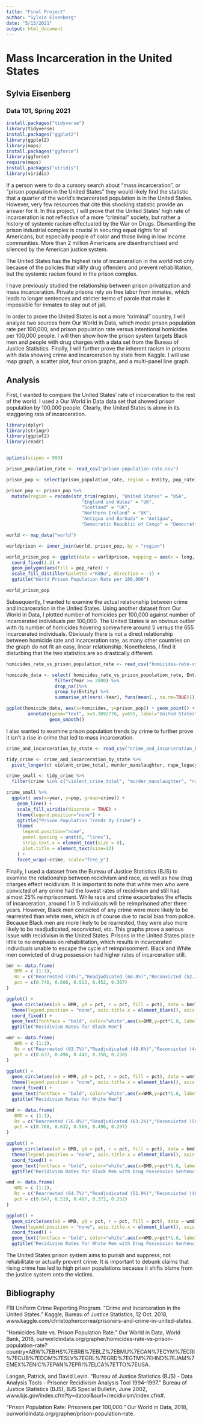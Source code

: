 ```yaml
---
title: "Final Project"
author: "Sylvia Eisenberg"
date: "5/13/2021"
output: html_document
---
```

# Mass Incarceration in the United States
## Sylvia Eisenberg
### Data 101, Spring 2021

```r
install.packages("tidyverse")
library(tidyverse)
install.packages("ggplot2")
library(ggplot2)
library(maps)
install.packages("ggforce")
library(ggforce)
require(maps)
install.packages("viridis")
library(viridis)

```





  If a person were to do a cursory search about "mass incarceration", or "prison population in the United States" they would likely find the statistic that a quarter of the world's incarcerated population is in the United States. However, very few resources that cite this shocking statistic provide an answer for it. In this project, I will prove that the United States' high rate of incarceration is not reflective of a more "criminal" society, but rather a history of systemic racism effectuated by the War on Drugs. Dismantling the prison industrial complex is crucial in securing equal rights for all Americans, but especially people of color and those living in low income communities. More than 2 million Americans are disenfranchised and silenced by the American justice system. 

  The United States has the highest rate of incarceration in the world not only because of the policies that vilify drug offenders and prevent rehabilitation, but the systemic racism found in the prison complex.
  
  I have previously studied the relationship between prison privatization and mass incarceration. Private prisons rely on free labor from inmates, which leads to longer sentences and stricter terms of parole that make it impossible for inmates to stay out of jail. 
  
  In order to prove the United States is not a more "criminal" country, I will analyze two sources from Our World in Data, which model prison population rate per 100,000, and prison population rate versus intentional homicides per 100,000 people. I will then show how the prison system targets Black men and people with drug charges with a data set from the Bureau of Justice Statistics. Finally, I will further prove the inherent racism in prisons with data showing crime and incarceration by state from Kaggle. I will use map graph, a scatter plot, four onion graphs, and a multi-panel line graph.
  
## Analysis


First, I wanted to compare the United States' rate of incarceration to the rest of the world. I used a Our World in Data data set that showed prison population by 100,000 people. Clearly, the United States is alone in its staggering rate of incarceration.

```r
library(dplyr)
library(stringr)
library(ggplot2)
library(readr)


options(scipen = 999) 

prison_population_rate <- read_csv("prison-population-rate.csv")

prison_pop <- select(prison_population_rate, region = Entity, pop_rate)

prison_pop <- prison_pop %>%
  mutate(region = recode(str_trim(region), "United States" = "USA",
                            "England and Wales" = "UK",
                            "Scotland" = "UK",
                            "Northern Ireland" = "UK",
                            "Antigua and Barbuda" = "Antigua",
                            "Democratic Republic of Congo" = "Democratic Republic of the Congo"))

world <- map_data("world")

worldprison <- inner_join(world, prison_pop, by = "region")

world_prison_pop <- ggplot(data = worldprison, mapping = aes(x = long, y = lat, group = group)) + 
  coord_fixed(1.3) +
  geom_polygon(aes(fill = pop_rate)) +
  scale_fill_distiller(palette ="RdBu", direction = -1) + 
  ggtitle("World Prison Population Rate per 100,000") 

world_prison_pop

```

  
  Subsequently, I wanted to examine the actual relationship between crime and incarceration in the United States. Using another dataset from Our World in Data, I plotted number of homicides per 100,000 against number of incarcerated individuals per 100,000. The United States is an obvious outlier with its number of homicides hovering somewhere around 5 versus the 655 incarcerated individuals. Obviously there is not a direct relationship between homicide rate and incarceration rate, as many other countries on the graph do not fit an easy, linear relationship. Nonetheless, I find it disturbing that the two statistics are so drastically different. 
  
```r

homicides_rate_vs_prison_population_rate <- read_csv("homicides-rate-vs-prison-population-rate.csv")

homicide_data <- select( homicides_rate_vs_prison_population_rate, Entity, Year, homicides, prison_pop) %>% 
                  filter(Year >= 2000) %>%
                  drop_na()%>%
                  group_by(Entity) %>%
                  summarise_at(vars(-Year), funs(mean(., na.rm=TRUE)))

ggplot(homicide_data, aes(x=homicides, y=prison_pop)) + geom_point() +
        annotate(geom="text", x=5.3092776, y=655, label="United States", color="red") +
                geom_smooth()

```
  
  
  I also wanted to examine prison population trends by crime to further prove it isn't a rise in crime that led to mass incarceration.
   
```r

crime_and_incarceration_by_state <- read_csv("crime_and_incarceration_by_state.csv")

tidy_crime <- crime_and_incarceration_by_state %>%
  pivot_longer(c( violent_crime_total, murder_manslaughter, rape_legacy, robbery, agg_assault, property_crime_total, burglary, larceny, vehicle_theft), names_to = "crime", values_to = "pop")

crime_small <- tidy_crime %>% 
  filter(crime %in% c("violent_crime_total", "murder_manslaughter", "rape_legacy", "robbery", "agg_assault", "property_crime_total", "burglary", "larceny", "vehicle_theft"))

crime_small %>%
  ggplot( aes(x=year, y=pop, group=crime)) +
    geom_line() +
    scale_fill_viridis(discrete = TRUE) +
    theme(legend.position="none") +
    ggtitle("Prison Population Trends by Crime") +
    theme(
      legend.position="none",
      panel.spacing = unit(0, "lines"),
      strip.text.x = element_text(size = 8),
      plot.title = element_text(size=13)
    ) +
    facet_wrap(~crime, scale="free_y")

```
  
  
  Finally, I used a dataset from the Bureau of Justice Statistics (BJS) to examine the relationship between recidivism and race, as well as how drug charges effect recidivism. It is important to note that white men who were convicted of any crime had the lowest rates of recidivism and still had almost 25% reimprisonment. While race and crime exacerbates the effects of incarceration, around 1 in 5 individuals will be reimprisoned after three years. 
  However, Black men convicted of any crime were more likely to be rearrested than white men, which is of course due to racial bias from police. Because Black men are more likely to be rearrested, they were also more likely to be readjudicated, reconvicted, etc. This graphs prove a serious issue with recidivism in the United States. Prisons in the United States place little to no emphasis on rehabilitation, which results in incarcerated individuals unable to escape the cycle of reimprisonment. Black and White men convicted of drug possession had higher rates of incarceration still. 
  
  
```r


bmr <- data.frame(
   BMR = c (1:1), 
   Rs = c("Rearrested (74%)","Readjudicated (60.8%)","Reconvicted (52.3%)","Reincarcerated (45.2%)","Reimprisoned (30.7%)"),
   pct = c(0.740, 0.608, 0.523, 0.452, 0.307)
)

ggplot() +
  geom_circle(aes(x0 = BMR, y0 = pct, r = pct, fill = pct), data = bmr) +
  theme(legend.position = "none", axis.title.x = element_blank(), axis.title.y = element_blank(), axis.text = element_blank(), axis.ticks = element_blank()) +
  coord_fixed() +
  geom_text(fontface = "bold", color="white",aes(x=BMR,y=pct*1.8, label=Rs), data=bmr) +
  ggtitle("Recidivism Rates for Black Men")


```

```r
wmr <- data.frame(
   WMR = c (1:1), 
   Rs = c("Rearrested (63.7%)","Readjudicated (49.6%)","Reconvicted (44.2%)","Reincarcerated (35%)","Reimprisoned (23.8%)"),
   pct = c(0.637, 0.496, 0.442, 0.350, 0.238)
)

ggplot() +
  geom_circle(aes(x0 = WMR, y0 = pct, r = pct, fill = pct), data = wmr) +
  theme(legend.position = "none", axis.title.x = element_blank(), axis.title.y = element_blank(), axis.text = element_blank(), axis.ticks = element_blank()) +
  coord_fixed() +
  geom_text(fontface = "bold", color="white",aes(x=WMR,y=pct*1.8, label=Rs), data=wmr) +
  ggtitle("Recidivism Rates for White Men")

```
  
  
  
```r
bmd <- data.frame(
   BMD = c (1:1), 
   Rs = c("Rearrested (76.8%)","Readjudicated (63.2%)","Reconvicted (56.8%)","Reincarcerated (49.6%)","Reimprisoned (29.7%)"),
   pct = c(0.768, 0.632, 0.568, 0.496, 0.297)
)

ggplot() +
  geom_circle(aes(x0 = BMD, y0 = pct, r = pct, fill = pct), data = bmd) +
  theme(legend.position = "none", axis.title.x = element_blank(), axis.title.y = element_blank(), axis.text = element_blank(), axis.ticks = element_blank()) +
  coord_fixed() +
  geom_text(fontface = "bold", color="white",aes(x=BMD,y=pct*1.8, label=Rs), data=bmd) +
  ggtitle("Recidivism Rates for Black Men with Drug Possession Sentencing")
```
  
  
```r
wmd <- data.frame(
   WMD = c (1:1), 
   Rs = c("Rearrested (64.7%)","Readjudicated (51.9%)","Reconvicted (48.7%)","Reincarcerated (37.2%)","Reimprisoned (25.2%)"),
   pct = c(0.647, 0.519, 0.487, 0.372, 0.252)
)

ggplot() +
  geom_circle(aes(x0 = WMD, y0 = pct, r = pct, fill = pct), data = wmd) +
  theme(legend.position = "none", axis.title.x = element_blank(), axis.title.y = element_blank(), axis.text = element_blank(), axis.ticks = element_blank()) +
  coord_fixed() +
  geom_text(fontface = "bold", color="white",aes(x=WMD,y=pct*1.8, label=Rs), data=wmd) +
  ggtitle("Recidivism Rates for White Men with Drug Possession Sentencing")

```
  
 
 
 
 
 The United States prison system aims to punish and suppress, not rehabilitate or actually prevent crime. It is important to debunk claims that rising crime has led to high prison populations because it shifts blame from the justice system onto the victims. 
 
 
 
 
 
 
 
## Bibliography


FBI Uniform Crime Reporting Program. “Crime and Incarceration in the United States.” Kaggle, Bureau of Justice Statistics, 12 Oct. 2018, www.kaggle.com/christophercorrea/prisoners-and-crime-in-united-states.

“Homicides Rate vs. Prison Population Rate.” Our World in Data, World Bank, 2018, ourworldindata.org/grapher/homicides-rate-vs-prison-population-rate?country=ABW%7EBHS%7EBRB%7EBLZ%7EBMU%7ECAN%7ECYM%7ECRI%7ECUB%7EDOM%7ESLV%7EGRL%7EGRD%7EGTM%7EHND%7EJAM%7EMEX%7ENIC%7EPAN%7EPRI%7ELCA%7ETTO%7EUSA.

Langan, Patrick, and David Levin. “Bureau of Justice Statistics (BJS) - Data Analysis Tools - Prisoner Recidivism Analysis Tool 1994–1997.” Bureau of Justice Statistics (BJS), BJS Special Bulletin, June 2002, www.bjs.gov/index.cfm?ty=datool&surl=/recidivism/index.cfm#.

“Prison Population Rate: Prisoners per 100,000.” Our World in Data, 2018, ourworldindata.org/grapher/prison-population-rate.


